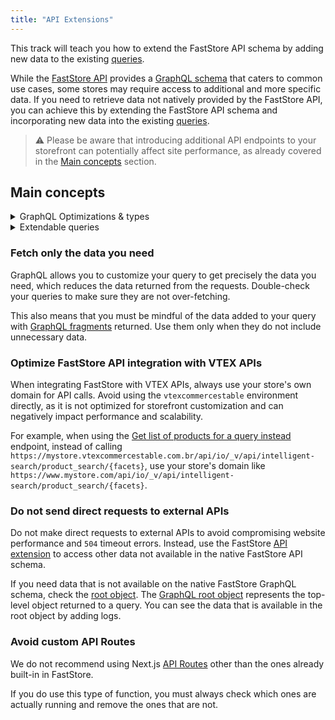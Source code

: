 ```yaml
---
title: "API Extensions"
---
```


This track will teach you how to extend the FastStore API schema by adding new data to the existing [queries](https://developers.vtex.com/docs/guides/faststore/schema-queries).

While the [FastStore API](https://developers.vtex.com/docs/guides/faststore/faststore-api-overview) provides a [GraphQL schema](https://developers.vtex.com/docs/guides/faststore/schema-queries) that caters to common use cases, some stores may require access to additional and more specific data. If you need to retrieve data not natively provided by the FastStore API, you can achieve this by extending the FastStore API schema and incorporating new data into the existing [queries](https://developers.vtex.com/docs/guides/faststore/schema-queries).

  > ⚠️ Please be aware that introducing additional API endpoints to your storefront can potentially affect site performance, as already covered in the [Main concepts](#main-concepts) section. 

## Main concepts

<details>
<summary>GraphQL Optimizations & types</summary>

GraphQL optimizations are seamlessly executed, requiring no direct intervention from end developers. They are essential for optimizing your GraphQL server and TypeScript types and provide benefits such as:

- Build-time generated mappings of declared queries.
- Improved efficiency and security.
- Enforcement of predefined operations.

They are automatically triggered every time you start a development server (`yarn dev`) or build the store (`yarn build`).
Resolver changes are automatically and instantly visible without the need for manual optimization generation.
Without these optimizations, any changes to the GraphQL schema, such as adding or removing fields from a query or changing a GraphQL type, won't be reflected in the store. 

</details>

<details>
<summary>Extendable queries</summary>

Extendable queries in FastStore's GraphQL API are predefined GraphQL queries that serve as a foundation for retrieving data from the API. 
These queries allow you to add or change fields within the query to tailor the data retrieval process to the store-specific needs.

</details>

### Fetch only the data you need

GraphQL allows you to customize your query to get precisely the data you need, which reduces the data returned from the requests. Double-check your queries to make sure they are not over-fetching.

This also means that you must be mindful of the data added to your query with [GraphQL fragments](https://graphql.org/learn/queries/#fragments) returned. Use them only when they do not include unnecessary data.

### Optimize FastStore API integration with VTEX APIs

When integrating FastStore with VTEX APIs, always use your store's own domain for API calls. Avoid using the `vtexcommercestable` environment directly, as it is not optimized for storefront customization and can negatively impact performance and scalability. 

For example, when using the [Get list of products for a query instead](https://developers.vtex.com/docs/api-reference/intelligent-search-api#get-/product_search/-facets-?endpoint=get-/product_search/-facets-) endpoint, instead of calling `https://mystore.vtexcommercestable.com.br/api/io/_v/api/intelligent-search/product_search/{facets}`, use your store's domain like `https://www.mystore.com/api/io/_v/api/intelligent-search/product_search/{facets}`.

### Do not send direct requests to external APIs

Do not make direct requests to external APIs to avoid compromising website performance and `504` timeout errors. Instead, use the FastStore [API extension](https://developers.vtex.com/docs/guides/faststore/api-extensions-extending-api-schema) to access other data not available in the native FastStore API schema.

If you need data that is not available on the native FastStore GraphQL schema, check the [root object](https://developers.vtex.com/docs/guides/faststore/schema-objects).
The [GraphQL root object](https://graphql.org/learn/execution/#root-fields-resolvers) represents the top-level object returned to a query. You can see the data that is available in the root object by adding logs.


### Avoid custom API Routes

We do not recommend using Next.js [API Routes](https://nextjs.org/docs/api-routes/introduction) other than the ones already built-in  in FastStore.

If you do use this type of function, you must always check which ones are actually running and remove the ones that are not.

<Flex>

<WhatsNextCard
  title="Extending VTEX API schemas"
  description="Extend VTEX and third-party APIs to customize how data is managed and processed in your store."
  linkTo="https://developers.vtex.com/docs/guides/faststore/api-extensions-overview"
  linkTitle="See more"
/>

<WhatsNextCard
  title="Extending queries using fragments"
  description="Extend GraphQL queries using fragments in FastStore API Extension to add custom fields to predefined queries."
  linkTo="https://developers.vtex.com/docs/guides/faststore/api-extensions-extending-queries-using-fragments"
  linkTitle="See more"
/>

<WhatsNextCard
  title="Consuming FastStore API extension with custom components"
  description="Consume FastStore API extension data with custom components."
  linkTo="https://developers.vtex.com/docs/guides/faststore/api-extensions-consuming-api-extensions"
  linkTitle="See more"
/>

<WhatsNextCard
  title="Troubleshooting"
  description="Check for common errors that can happen while using API extensions."
  linkTo="https://developers.vtex.com/docs/guides/faststore/api-extensions-troubleshooting"
  linkTitle="See more"
/>

</Flex>
